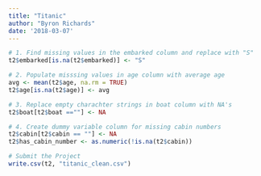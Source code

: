 ```yaml
---
title: "Titanic"
author: "Byron Richards"
date: '2018-03-07'
---
```


```r

# 1. Find missing values in the embarked column and replace with "S"
t2$embarked[is.na(t2$embarked)] <- "S"

# 2. Populate misssing values in age column with average age
avg <- mean(t2$age, na.rm = TRUE)
t2$age[is.na(t2$age)] <- avg

# 3. Replace empty charachter strings in boat column with NA's
t2$boat[t2$boat ==""] <- NA

# 4. Create dummy variable column for missing cabin numbers
t2$cabin[t2$cabin == ""] <- NA
t2$has_cabin_number <- as.numeric(!is.na(t2$cabin))

# Submit the Project
write.csv(t2, "titanic_clean.csv")
```
